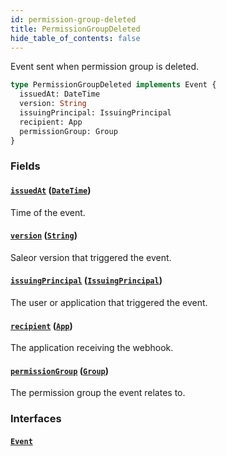 ```yaml
---
id: permission-group-deleted
title: PermissionGroupDeleted
hide_table_of_contents: false
---
```


Event sent when permission group is deleted.

```graphql
type PermissionGroupDeleted implements Event {
  issuedAt: DateTime
  version: String
  issuingPrincipal: IssuingPrincipal
  recipient: App
  permissionGroup: Group
}
```

### Fields

#### [`issuedAt`](#) ([`DateTime`](../../../developer/api-reference/scalars/date-time))

Time of the event.

#### [`version`](#) ([`String`](../../../developer/api-reference/scalars/string))

Saleor version that triggered the event.

#### [`issuingPrincipal`](#) ([`IssuingPrincipal`](../../../developer/api-reference/unions/issuing-principal))

The user or application that triggered the event.

#### [`recipient`](#) ([`App`](../../../developer/api-reference/objects/app))

The application receiving the webhook.

#### [`permissionGroup`](#) ([`Group`](../../../developer/api-reference/objects/group))

The permission group the event relates to.

### Interfaces

#### [`Event`](../../../developer/api-reference/interfaces/event)
